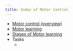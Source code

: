 ```yaml
---
title: Index of Motor Control
---
```


- [Motor control (overview)]({{< var ref-motor-control-overview.path >}})
- [Motor learning]({{< var ref-motor-learning.path >}})
- [Stages of Motor learning]({{< var ref-stages-of-motor-learning.path >}})
- Tasks
    - 